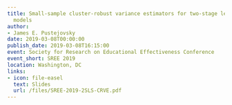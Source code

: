 ```yaml
---
title: Small-sample cluster-robust variance estimators for two-stage least squares
  models
author:
- James E. Pustejovsky
date: 2019-03-08T00:00:00
publish_date: 2019-03-08T16:15:00
event: Society for Research on Educational Effectiveness Conference
event_short: SREE 2019
location: Washington, DC
links:
- icon: file-easel
  text: Slides
  url: /files/SREE-2019-2SLS-CRVE.pdf
---
```




